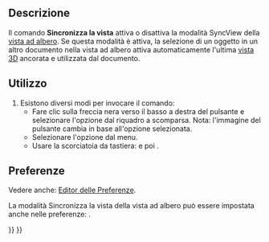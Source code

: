 <languages/>

{{Docnav/it
|[[Std_LinkSelectAllLinks/it|Seleziona tutti i link]]
|[[Std_TreeSyncSelection/it|Sincronizza la selezione]]
|[[Std_View_Menu/it|Menu Visualizza]]
|IconL=Std_LinkSelectAllLinks.svg
|IconR=Std_TreeSyncSelection.svg
|IconC=Freecad.svg
}}

{{GuiCommand/it
|Name=Std_TreeSyncView
|Name/it=Sincronizza la vista
|MenuLocation=Visualizza → Azioni della vista ad albero → Sincronizza la vista
|Workbenches=Tutti
|Shortcut={{KEY|T}} {{KEY|1}}
|Version=0.19
}}

<span id="Description"></span>
==Descrizione==

Il comando '''Sincronizza la vista''' attiva o disattiva la modalità SyncView della [[Tree_view/it|vista ad albero]]. Se questa modalità è attiva, la selezione di un oggetto in un altro documento nella vista ad albero attiva automaticamente l'ultima  [[3D_view/it|vista 3D]] ancorata e utilizzata dal documento.

<span id="Usage"></span>
==Utilizzo==

# Esistono diversi modi per invocare il comando:
#* Fare clic sulla freccia nera verso il basso a destra del pulsante {{Button|[[Image: Std_TreeSyncView.svg|16px]]}} e selezionare l'opzione {{MenuCommand|Sincronizza la vista}} dal riquadro a scomparsa. Nota: l'immagine del pulsante cambia in base all'opzione selezionata.
#* Selezionare l'opzione {{MenuCommand|Visualizza → Azioni della vista ad albero → Sincronizza la vista}} dal menu.
#* Usare la scorciatoia da tastiera: {{KEY|T}} e poi {{KEY|1}}.

<span id="Preferences"></span>
==Preferenze==

Vedere anche: [[Preferences_Editor/it|Editor delle Preferenze]].

La modalità Sincronizza la vista della vista ad albero può essere impostata anche nelle preferenze: {{MenuCommand|Modifica→ Preferenze → Generale → Selezione → Passa automaticamente alla vista 3D contenente l'elemento selezionato}}.


{{Docnav/it
|[[Std_LinkSelectAllLinks/it|Seleziona tutti i link]]
|[[Std_TreeSyncSelection/it|Sincronizza la selezione]]
|[[Std_View_Menu/it|Menu Visualizza]]
|IconL=Std_LinkSelectAllLinks.svg
|IconR=Std_TreeSyncSelection.svg
|IconC=Freecad.svg
}}

{{Std_Base_navi{{#translation:}}}}
{{Userdocnavi{{#translation:}}}}